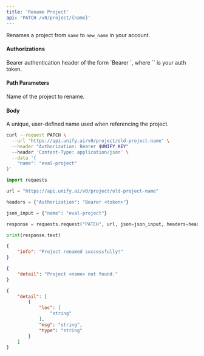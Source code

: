 ```yaml
---
title: 'Rename Project'
api: 'PATCH /v0/project/{name}'
---
```

Renames a project from `name` to `new_name` in your account.

#### Authorizations

<ParamField header="Authorization" type="string" required="true">
  Bearer authentication header of the form `Bearer <token>`, where `<token>` is your auth token.
</ParamField>

#### Path Parameters

<ParamField query="name" type="string" required="true">
Name of the project to rename.
</ParamField>

#### Body

<ParamField body="name" type="string" required="true">
A unique, user-defined name used when referencing  the project.
</ParamField>

<RequestExample>

```bash cURL
curl --request PATCH \
  --url 'https://api.unify.ai/v0/project/old-project-name' \
  --header "Authorization: Bearer $UNIFY_KEY"
  --header 'Content-Type: application/json' \
  --data '{
    "name": "eval-project"
}'
```

```python Python
import requests

url = "https://api.unify.ai/v0/project/old-project-name"

headers = {"Authorization": "Bearer <token>"}

json_input = {"name": "eval-project"}

response = requests.request("PATCH", url, json=json_input, headers=headers)

print(response.text)
```

</RequestExample>
<ResponseExample>

```json 200
{
    "info": "Project renamed successfully!"
}
```

```json 404
{
    "detail": "Project <name> not found."
}
```

```json 422
{
    "detail": [
        {
            "loc": [
                "string"
            ],
            "msg": "string",
            "type": "string"
        }
    ]
}
```

</ResponseExample>
